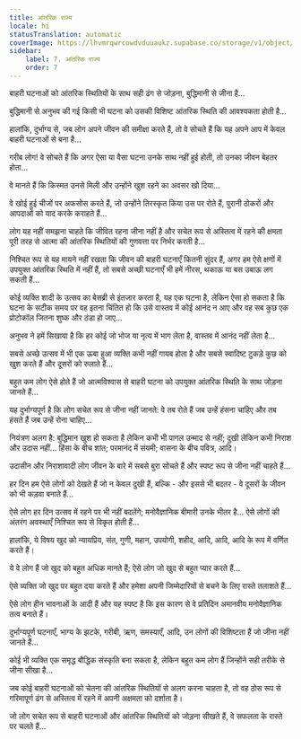 ```yaml
---
title: आंतरिक राज्य
locale: hi
statusTranslation: automatic
coverImage: https://lhvmrqwrcowdvduuaukz.supabase.co/storage/v1/object/public/strapi-uploads/small_cover-tratado-de-psicologia-revolucionaria.webp-5e15e1cec4e0ebebcde5d7fc7565d8fd.webp
sidebar:
    label: 7. आंतरिक राज्य
    order: 7
---
```

बाहरी घटनाओं को आंतरिक स्थितियों के साथ सही ढंग से जोड़ना, बुद्धिमानी से जीना है...

बुद्धिमानी से अनुभव की गई किसी भी घटना को उसकी विशिष्ट आंतरिक स्थिति की आवश्यकता होती है...

हालांकि, दुर्भाग्य से, जब लोग अपने जीवन की समीक्षा करते हैं, तो वे सोचते हैं कि यह अपने आप में केवल बाहरी घटनाओं से बना है...

गरीब लोग! वे सोचते हैं कि अगर ऐसा या वैसा घटना उनके साथ नहीं हुई होती, तो उनका जीवन बेहतर होता...

वे मानते हैं कि किस्मत उनसे मिली और उन्होंने खुश रहने का अवसर खो दिया...

वे खोई हुई चीजों पर अफसोस करते हैं, जो उन्होंने तिरस्कृत किया उस पर रोते हैं, पुरानी ठोकरों और आपदाओं को याद करके कराहते हैं...

लोग यह नहीं समझना चाहते कि जीवित रहना जीना नहीं है और सचेत रूप से अस्तित्व में रहने की क्षमता पूरी तरह से आत्मा की आंतरिक स्थितियों की गुणवत्ता पर निर्भर करती है...

निश्चित रूप से यह मायने नहीं रखता कि जीवन की बाहरी घटनाएँ कितनी सुंदर हैं, अगर हम ऐसे क्षणों में उपयुक्त आंतरिक स्थिति में नहीं हैं, तो सबसे अच्छी घटनाएँ भी हमें नीरस, थकाऊ या बस उबाऊ लग सकती हैं...

कोई व्यक्ति शादी के उत्सव का बेसब्री से इंतजार करता है, यह एक घटना है, लेकिन ऐसा हो सकता है कि घटना के सटीक समय पर वह इतना चिंतित हो कि उसे वास्तव में कोई आनंद न आए और वह सब कुछ एक प्रोटोकॉल जितना शुष्क और ठंडा हो जाए...

अनुभव ने हमें सिखाया है कि हर कोई जो भोज या नृत्य में भाग लेता है, वास्तव में आनंद नहीं लेता है...

सबसे अच्छे उत्सव में भी एक ऊबा हुआ व्यक्ति कभी नहीं गायब होता है और सबसे स्वादिष्ट टुकड़े कुछ को खुश करते हैं और दूसरों को रुलाते हैं...

बहुत कम लोग ऐसे होते हैं जो आत्मविश्वास से बाहरी घटना को उपयुक्त आंतरिक स्थिति के साथ जोड़ना जानते हैं...

यह दुर्भाग्यपूर्ण है कि लोग सचेत रूप से जीना नहीं जानते: वे तब रोते हैं जब उन्हें हंसना चाहिए और तब हंसते हैं जब उन्हें रोना चाहिए...

नियंत्रण अलग है: बुद्धिमान खुश हो सकता है लेकिन कभी भी पागल उन्माद से नहीं; दुखी लेकिन कभी निराश और उदास नहीं... हिंसा के बीच शांत; परमानंद में संयमी; वासना के बीच पवित्र, आदि।

उदासीन और निराशावादी लोग जीवन के बारे में सबसे बुरा सोचते हैं और स्पष्ट रूप से जीना नहीं चाहते हैं...

हर दिन हम ऐसे लोगों को देखते हैं जो न केवल दुखी हैं, बल्कि - और इससे भी बदतर - वे दूसरों के जीवन को भी कड़वा बनाते हैं...

ऐसे लोग हर दिन उत्सव में रहने पर भी नहीं बदलेंगे; मनोवैज्ञानिक बीमारी उनके भीतर है... ऐसे लोगों की अंतरंग अवस्थाएँ निश्चित रूप से विकृत होती हैं...

हालांकि, ये विषय खुद को न्यायप्रिय, संत, गुणी, महान, उपयोगी, शहीद, आदि, आदि, आदि के रूप में वर्णित करते हैं।

ये वे लोग हैं जो खुद को बहुत अधिक मानते हैं; ऐसे लोग जो खुद से बहुत प्यार करते हैं...

ऐसे व्यक्ति जो खुद पर बहुत दया करते हैं और हमेशा अपनी जिम्मेदारियों से बचने के लिए रास्ते तलाशते हैं...

ऐसे लोग हीन भावनाओं के आदी हैं और यह स्पष्ट है कि इस कारण से वे प्रतिदिन अमानवीय मनोवैज्ञानिक तत्व बनाते हैं।

दुर्भाग्यपूर्ण घटनाएँ, भाग्य के झटके, गरीबी, ऋण, समस्याएँ, आदि, उन लोगों की विशिष्टता हैं जो जीना नहीं जानते हैं...

कोई भी व्यक्ति एक समृद्ध बौद्धिक संस्कृति बना सकता है, लेकिन बहुत कम लोग हैं जिन्होंने सही तरीके से जीना सीखा है...

जब कोई बाहरी घटनाओं को चेतना की आंतरिक स्थितियों से अलग करना चाहता है, तो वह ठोस रूप से गरिमापूर्ण ढंग से अस्तित्व में रहने में अपनी अक्षमता को दर्शाता है।

जो लोग सचेत रूप से बाहरी घटनाओं और आंतरिक स्थितियों को जोड़ना सीखते हैं, वे सफलता के रास्ते पर चलते हैं...

